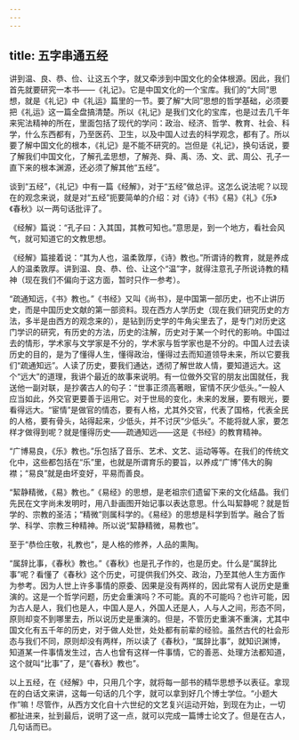 ```yaml
---
---
---
```

title: 五字串通五经
---




讲到温、良、恭、俭、让这五个字，就又牵涉到中国文化的全体根源。因此，我们首先就要研究一本书——《礼记》。它是中国文化的一个宝库。我们的“大同”思想，就是《礼记》中《礼运》篇里的一节。要了解“大同”思想的哲学基础，必须要把《礼运》这一篇全盘搞清楚。所以《礼记》是我们文化的宝库，也是过去几千年来宪法精神的所在，里面包括了现代的学问：政治、经济、哲学、教育、社会、科学，什么东西都有，乃至医药、卫生，以及中国人过去的科学观念，都有了。所以要了解中国文化的根本，《礼记》是不能不研究的。岂但是《礼记》，换句话说，要了解我们中国文化，了解孔孟思想，了解尧、舜、禹、汤、文、武、周公、孔子一直下来的根本渊源，还必须了解其他“五经”。

谈到“五经”，《礼记》中有一篇《经解》，对于“五经”做总评。这怎么说法呢？以现在的观念来说，就是对“五经”扼要简单的介绍：对《诗》《书》《易》《礼》《乐》《春秋》以一两句话批评了。

《经解》篇说：“孔子曰：入其国，其教可知也。”意思是，到一个地方，看社会风气，就可知道它的文教思想。

《经解》篇接着说：“其为人也，温柔敦厚，《诗》教也。”所谓诗的教育，就是养成人的温柔敦厚。讲到温、良、恭、俭、让这个“温”字，就得注意孔子所说诗教的精神（现在我们不偏向于这方面，暂时只作一参考）。

“疏通知远，《书》教也。”《书经》又叫《尚书》，是中国第一部历史，也不止讲历史，而是中国历史文献的第一部资料。现在西方人学历史（现在我们研究历史的方法，多半是由西方的观念来的），是钻到历史学的牛角尖里去了，是专门对历史这门学识的研究，有历史的方法，历史的注解，历史对于某一个时代的影响。中国过去的情形，学术家与文学家是不分的，学术家与哲学家也是不分的。中国人过去读历史的目的，是为了懂得人生，懂得政治，懂得过去而知道领导未来，所以它要我们“疏通知远”。人读了历史，要我们通达，透彻了解世故人情，要知道远大。这个“远大”的道理，我讲个最近的故事来说明。有一位做外交官的朋友出国就任，我送他一副对联，是抄袭古人的句子：“世事正须高著眼，宦情不厌少低头。”一般人应当如此，外交官更要善于运用它。对于世局的变化，未来的发展，要有眼光，要看得远大。“宦情”是做官的情态，要有人格，尤其外交官，代表了国格，代表全民的人格，要有骨头，站得起来，少低头，并不讨厌“少低头”。不能将就人家，要怎样才做得到呢？就是懂得历史——疏通知远——这是《书经》的教育精神。

“广博易良，《乐》教也。”乐包括了音乐、艺术、文艺、运动等等。在我们的传统文化中，这些都包括在“乐”里，也就是所谓育乐的要旨，以养成“广博”伟大的胸襟；“易良”就是由坏变好，平易而善良。

“絜静精微，《易》教也。”《易经》的思想，是老祖宗们遗留下来的文化结晶。我们先民在文字尚未发明时，用八卦画图开始记事以表达意思。什么叫絜静呢？就是哲学的、宗教的圣洁；“精微”则属科学的。《易经》的思想是科学到哲学。融合了哲学、科学、宗教三种精神。所以说“絜静精微，易教也”。

至于“恭俭庄敬，礼教也”，是人格的修养，人品的熏陶。

“属辞比事，《春秋》教也。”《春秋》也是孔子作的，也是历史。什么是“属辞比事”呢？看懂了《春秋》这个历史，可提供我们外交、政治，乃至其他人生方面作为参考。因为人世上许多事情的原委、因果是没有两样的，因此常有人说历史是重演的。这是一个哲学问题，历史会重演吗？不可能。真的不可能吗？也许可能，因为古人是人，我们也是人，中国人是人，外国人还是人，人与人之间，形态不同，原则却变不到哪里去，所以说历史是重演的。但是，不管历史重演不重演，尤其中国文化有五千年的历史，对于做人处世，处处都有前辈的经验。虽然古代的社会形态与我们不同，原则却没有两样，所以读了《春秋》，“属辞比事”，就知识渊博，知道某一件事情发生过，古人也曾有这样一件事情，它的善恶、处理方法都知道，这个就叫“比事”了，是“《春秋》教也”。

以上五经，在《经解》中，只用几个字，就将每一部书的精华思想予以表征。拿现在的白话文来讲，这每一句话的几个字，就可以拿到好几个博士学位。“小题大作”嘛！尽管作，从西方文化自十六世纪的文艺复兴运动开始，到现在为止，一切都扯进来，扯到最后，说明了这一点，就可以完成一篇博士论文了。但是在古人，几句话而已。